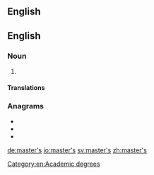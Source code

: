 {{also|masters|Masters|másters}}
==English==

==English==

===Noun===
{{en-noun|master's}}

# {{short for|lang=en|master's degree}}

====Translations====
{{trans-see|master's degree}}

===Anagrams===
* {{l|en|matress}}
* {{l|en|remasts}}
* {{l|en|streams}}

[[Category:en:Academic degrees]]

[[de:master's]]
[[io:master's]]
[[sv:master's]]
[[zh:master's]]